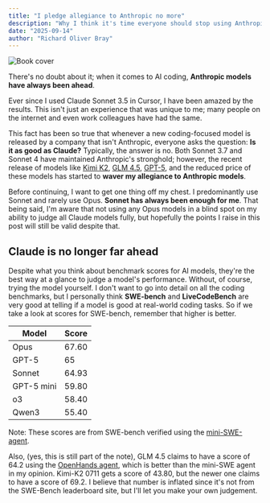 ```yaml
---
title: "I pledge allegiance to Anthropic no more"
description: "Why I think it's time everyone should stop using Anthropic models"
date: "2025-09-14"
author: "Richard Oliver Bray"
---
```


<img src="/images/blog/allegance.png" alt="Book cover" className="w-full mb-8" />

There's no doubt about it; when it comes to AI coding, **Anthropic models have always been ahead**. 

Ever since I used Claude Sonnet 3.5 in Cursor, I have been amazed by the results. This isn't just an experience that was unique to me; many people on the internet and even work colleagues have had the same. 

This fact has been so true that whenever a new coding-focused model is released by a company that isn't Anthropic, everyone asks the question: **Is it as good as Claude?** Typically, the answer is no. Both Sonnet 3.7 and Sonnet 4 have maintained Anthropic's stronghold; however, the recent release of models like [Kimi K2](https://moonshotai.github.io/Kimi-K2/), [GLM 4.5](https://z.ai/blog/glm-4.5), [GPT-5](https://openai.com/index/introducing-gpt-5/), and the reduced price of these models has started to **waver my allegiance to Anthropic models**.

Before continuing, I want to get one thing off my chest. I predominantly use Sonnet and rarely use Opus. **Sonnet has always been enough for me**. That being said, I'm aware that not using any Opus models in a blind spot on my ability to judge all Claude models fully, but hopefully the points I raise in this post will still be valid despite that.

## Claude is no longer far ahead

Despite what you think about benchmark scores for AI models, they're the best way at a glance to judge a model's performance. Without, of course, trying the model yourself. I don't want to go into detail on all the coding benchmarks, but I personally think **SWE-bench** and **LiveCodeBench** are very good at telling if a model is good at real-world coding tasks. So if we take a look at scores for SWE-bench, remember that higher is better.

| Model     | Score  |
|-----------|--------|
| Opus      | 67.60  |
| GPT-5     | 65     |
| Sonnet    | 64.93  |
| GPT-5 mini| 59.80  |
| o3        | 58.40  |
| Qwen3     | 55.40  |

Note: These scores are from SWE-bench verified using the [mini-SWE-agent](https://github.com/SWE-agent/mini-swe-agent).

Also, (yes, this is still part of the note), GLM 4.5 claims to have a score of 64.2 using the [OpenHands agent](https://github.com/All-Hands-AI/OpenHands), which is better than the mini-SWE agent in my opinion. Kimi-K2 0711 gets a score of 43.80, but the newer one claims to have a score of 69.2. I believe that number is inflated since it's not from the SWE-Bench leaderboard site, but I'll let you make your own judgement.
